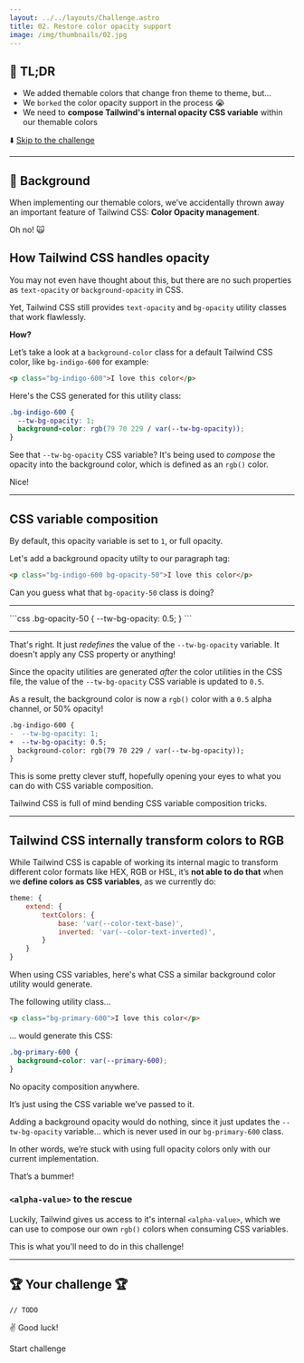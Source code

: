 ```yaml
---
layout: ../../layouts/Challenge.astro
title: 02. Restore color opacity support
image: /img/thumbnails/02.jpg
---
```



## 🐇 TL;DR

- We added themable colors that change fron theme to theme, but...
- We `borked` the color opacity support in the process 😭
- We need to **compose Tailwind's internal opacity CSS variable** within our themable colors

⬇️ [Skip to the challenge](#-your-challenge)

---

## 🐢 Background

When implementing our themable colors, we’ve accidentally thrown away an important feature of Tailwind CSS: **Color Opacity management**.

Oh no! 🙀

## How Tailwind CSS handles opacity

You may not even have thought about this, but there are no such properties as `text-opacity` or `background-opacity` in CSS.

Yet, Tailwind CSS still provides `text-opacity` and `bg-opacity` utility classes that work flawlessly.

**How?**

Let’s take a look at a `background-color` class for a default Tailwind CSS color, like `bg-indigo-600` for example:

```html
<p class="bg-indigo-600">I love this color</p>
```

Here's the CSS generated for this utility class:

```css
.bg-indigo-600 {
  --tw-bg-opacity: 1;
  background-color: rgb(79 70 229 / var(--tw-bg-opacity));
}
```

See that `--tw-bg-opacity` CSS variable? It's being used to _compose_ the opacity into the background color, which is defined as an `rgb()` color.

Nice!

---

## CSS variable composition

By default, this opacity variable is set to `1`, or full opacity.

Let's add a background opacity utilty to our paragraph tag:

```html
<p class="bg-indigo-600 bg-opacity-50">I love this color</p>
```

Can you guess what that `bg-opacity-50` class is doing?

---

<Reveal client:load title="the generated CSS">
```css
.bg-opacity-50 {
  --tw-bg-opacity: 0.5;
}
```
</Reveal>

---

That's right. It just _redefines_ the value of the `--tw-bg-opacity` variable. It doesn't apply any CSS property or anything!

Since the opacity utilities are generated _after_ the color utilities in the CSS file, the value of the `--tw-bg-opacity` CSS variable is updated to `0.5`.

As a result, the background color is now a `rgb()` color with a `0.5` alpha channel, or 50% opacity!

```diff
.bg-indigo-600 {
-  --tw-bg-opacity: 1;
+  --tw-bg-opacity: 0.5;
  background-color: rgb(79 70 229 / var(--tw-bg-opacity));
}
```

This is some pretty clever stuff, hopefully opening your eyes to what you can do with CSS variable composition.

Tailwind CSS is full of mind bending CSS variable composition tricks.

---

## Tailwind CSS internally transform colors to RGB

While Tailwind CSS is capable of working its internal magic to transform different color formats like HEX, RGB or HSL, it’s **not able to do that** when we **define colors as CSS variables**, as we currently do:

```js
theme: {
    extend: {
        textColors: {
            base: 'var(--color-text-base)',
            inverted: 'var(--color-text-inverted)',
        }
    }
}
```

When using CSS variables, here's what CSS a similar background color utility would generate.

The following utility class...

```html
<p class="bg-primary-600">I love this color</p>
```

... would generate this CSS:

```css
.bg-primary-600 {
  background-color: var(--primary-600);
}
```

No opacity composition anywhere.

It’s just using the CSS variable we’ve passed to it.

Adding a background opacity would do nothing, since it just updates the `--tw-bg-opacity` variable... which is never used in our `bg-primary-600` class.

In other words, we’re stuck with using full opacity colors only with our current implementation.

That’s a bummer!

### `<alpha-value>` to the rescue

Luckily, Tailwind gives us access to it's internal `<alpha-value>`, which we can use to compose our own `rgb()` colors when consuming CSS variables.

This is what you'll need to do in this challenge!

---

## 🏆 Your challenge 🏆

`// TODO`

✌️ Good luck!

<ButtonLink path="https://play.tailwindcss.com/7CtZnL4iZQ?file=css">Start challenge</ButtonLink>
